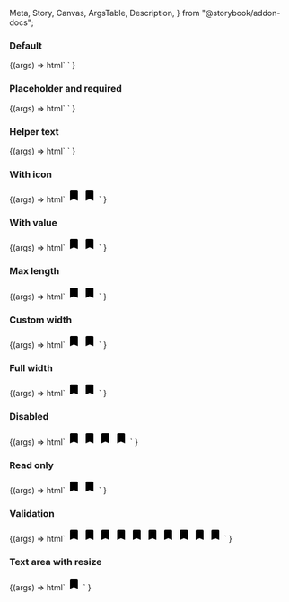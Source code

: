   Meta,
  Story,
  Canvas,
  ArgsTable,
  Description,
} from "@storybook/addon-docs";

<Meta title="Web Components/Text field" component="ic-text-field" />

<Description markdown={readme} />

### Default

<Canvas>
  <Story name="Default">
    {(args) =>
      html`<ic-text-field label="What is your favourite coffee?">
        </ic-text-field>
        <ic-text-field rows="6" label="What is your favourite coffee?">
        </ic-text-field> `
    }
  </Story>
</Canvas>

### Placeholder and required

<Canvas>
  <Story name="Placeholder and required">
    {(args) =>
      html`<ic-text-field
          label="What is your favourite coffee?"
          required
          placeholder="Placeholder"
        >
        </ic-text-field>
        <ic-text-field
          rows="6"
          label="What is your favourite coffee?"
          required
          placeholder="Placeholder"
        >
        </ic-text-field> `
    }
  </Story>
</Canvas>

### Helper text

<Canvas>
  <Story name="Helper text">
    {(args) =>
      html`<ic-text-field
          label="What is your favourite coffee?"
          required
          placeholder="Placeholder"
          helper-text="Such as Arabica, Robusta or Liberica"
        >
        </ic-text-field>
        <ic-text-field
          rows="6"
          label="What is your favourite coffee?"
          required
          placeholder="Placeholder"
          helper-text="Such as Arabica, Robusta or Liberica"
        >
        </ic-text-field> `
    }
  </Story>
</Canvas>

### With icon

<Canvas>
  <Story name="With icon">
    {(args) =>
      html`<ic-text-field
          label="What is your favourite coffee?"
          required
          placeholder="Placeholder"
          helper-text="Such as Arabica, Robusta or Liberica"
        >
          <svg
            slot="icon"
            xmlns="http://www.w3.org/2000/svg"
            height="24px"
            viewBox="0 0 24 24"
            width="24px"
            fill="#000000"
          >
            <path d="M0 0h24v24H0z" fill="none" />
            <path
              d="M17 3H7c-1.1 0-1.99.9-1.99 2L5 21l7-3 7 3V5c0-1.1-.9-2-2-2z"
            />
          </svg>
        </ic-text-field>
        <ic-text-field
          rows="6"
          label="What is your favourite coffee?"
          required
          placeholder="Placeholder"
          helper-text="Such as Arabica, Robusta or Liberica"
        >
          <svg
            slot="icon"
            xmlns="http://www.w3.org/2000/svg"
            height="24px"
            viewBox="0 0 24 24"
            width="24px"
            fill="#000000"
          >
            <path d="M0 0h24v24H0z" fill="none" />
            <path
              d="M17 3H7c-1.1 0-1.99.9-1.99 2L5 21l7-3 7 3V5c0-1.1-.9-2-2-2z"
            />
          </svg>
        </ic-text-field> `
    }
  </Story>
</Canvas>

### With value

<Canvas>
  <Story name="With value">
    {(args) =>
      html`<ic-text-field
          value="Arabica"
          label="What is your favourite coffee?"
          required
          placeholder="Placeholder"
          helper-text="Such as Arabica, Robusta or Liberica"
        >
          <svg
            slot="icon"
            xmlns="http://www.w3.org/2000/svg"
            height="24px"
            viewBox="0 0 24 24"
            width="24px"
            fill="#000000"
          >
            <path d="M0 0h24v24H0z" fill="none" />
            <path
              d="M17 3H7c-1.1 0-1.99.9-1.99 2L5 21l7-3 7 3V5c0-1.1-.9-2-2-2z"
            />
          </svg>
        </ic-text-field>
        <ic-text-field
          rows="6"
          value="Arabica"
          label="What is your favourite coffee?"
          required
          placeholder="Placeholder"
          helper-text="Such as Arabica, Robusta or Liberica"
        >
          <svg
            slot="icon"
            xmlns="http://www.w3.org/2000/svg"
            height="24px"
            viewBox="0 0 24 24"
            width="24px"
            fill="#000000"
          >
            <path d="M0 0h24v24H0z" fill="none" />
            <path
              d="M17 3H7c-1.1 0-1.99.9-1.99 2L5 21l7-3 7 3V5c0-1.1-.9-2-2-2z"
            />
          </svg>
        </ic-text-field> `
    }
  </Story>
</Canvas>

### Max length

<Canvas>
  <Story name="Max length">
    {(args) =>
      html`<ic-text-field
          max-length="25"
          value="Arabica"
          label="What is your favourite coffee?"
          required
          placeholder="Placeholder"
          helper-text="Such as Arabica, Robusta or Liberica"
        >
          <svg
            slot="icon"
            xmlns="http://www.w3.org/2000/svg"
            height="24px"
            viewBox="0 0 24 24"
            width="24px"
            fill="#000000"
          >
            <path d="M0 0h24v24H0z" fill="none" />
            <path
              d="M17 3H7c-1.1 0-1.99.9-1.99 2L5 21l7-3 7 3V5c0-1.1-.9-2-2-2z"
            />
          </svg>
        </ic-text-field>
        <ic-text-field
          rows="6"
          max-length="25"
          value="Arabica"
          label="What is your favourite coffee?"
          required
          placeholder="Placeholder"
          helper-text="Such as Arabica, Robusta or Liberica"
        >
          <svg
            slot="icon"
            xmlns="http://www.w3.org/2000/svg"
            height="24px"
            viewBox="0 0 24 24"
            width="24px"
            fill="#000000"
          >
            <path d="M0 0h24v24H0z" fill="none" />
            <path
              d="M17 3H7c-1.1 0-1.99.9-1.99 2L5 21l7-3 7 3V5c0-1.1-.9-2-2-2z"
            />
          </svg>
        </ic-text-field> `
    }
  </Story>
</Canvas>

### Custom width

<Canvas>
  <Story name="Custom width">
    {(args) =>
      html`<style>
          ic-text-field {
            --input-width: 400px;
          }
        </style>
        <ic-text-field
          value="Arabica"
          max-length="25"
          label="What is your favourite coffee?"
          small
          required="true"
          placeholder="Placeholder"
          helper-text="Such as Arabica, Robusta or Liberica"
        >
          <svg
            slot="icon"
            xmlns="http://www.w3.org/2000/svg"
            height="24px"
            viewBox="0 0 24 24"
            width="24px"
            fill="#000000"
          >
            <path d="M0 0h24v24H0z" fill="none" />
            <path
              d="M17 3H7c-1.1 0-1.99.9-1.99 2L5 21l7-3 7 3V5c0-1.1-.9-2-2-2z"
            />
          </svg>
        </ic-text-field>
        <ic-text-field
          rows="6"
          value="Arabica"
          max-length="25"
          resize
          label="What is your favourite coffee?"
          small
          required="true"
          placeholder="Placeholder"
          helper-text="Such as Arabica, Robusta or Liberica"
        >
          <svg
            slot="icon"
            xmlns="http://www.w3.org/2000/svg"
            height="24px"
            viewBox="0 0 24 24"
            width="24px"
            fill="#000000"
          >
            <path d="M0 0h24v24H0z" fill="none" />
            <path
              d="M17 3H7c-1.1 0-1.99.9-1.99 2L5 21l7-3 7 3V5c0-1.1-.9-2-2-2z"
            />
          </svg>
        </ic-text-field> `
    }
  </Story>
</Canvas>

### Full width

<Canvas>
  <Story name="Full width">
    {(args) =>
      html`
        <ic-text-field
          full-width="true"
          value="Arabica"
          max-length="25"
          label="What is your favourite coffee?"
          small
          required="true"
          placeholder="Placeholder"
          helper-text="Such as Arabica, Robusta or Liberica"
        >
          <svg
            slot="icon"
            xmlns="http://www.w3.org/2000/svg"
            height="24px"
            viewBox="0 0 24 24"
            width="24px"
            fill="#000000"
          >
            <path d="M0 0h24v24H0z" fill="none" />
            <path
              d="M17 3H7c-1.1 0-1.99.9-1.99 2L5 21l7-3 7 3V5c0-1.1-.9-2-2-2z"
            />
          </svg>
        </ic-text-field>
        <ic-text-field
          full-width="true"
          rows="6"
          value="Arabica"
          max-length="25"
          resize
          label="What is your favourite coffee?"
          small
          required="true"
          placeholder="Placeholder"
          helper-text="Such as Arabica, Robusta or Liberica"
        >
          <svg
            slot="icon"
            xmlns="http://www.w3.org/2000/svg"
            height="24px"
            viewBox="0 0 24 24"
            width="24px"
            fill="#000000"
          >
            <path d="M0 0h24v24H0z" fill="none" />
            <path
              d="M17 3H7c-1.1 0-1.99.9-1.99 2L5 21l7-3 7 3V5c0-1.1-.9-2-2-2z"
            />
          </svg>
        </ic-text-field>
      `
    }
  </Story>
</Canvas>

### Disabled

<Canvas>
  <Story name="Disabled">
    {(args) =>
      html`<ic-text-field
          value="Arabica"
          label="What is your favourite coffee?"
          disabled
          placeholder="Placeholder"
          helper-text="Such as Arabica, Robusta or Liberica"
        >
          <svg
            slot="icon"
            xmlns="http://www.w3.org/2000/svg"
            height="24px"
            viewBox="0 0 24 24"
            width="24px"
            fill="#000000"
          >
            <path d="M0 0h24v24H0z" fill="none" />
            <path
              d="M17 3H7c-1.1 0-1.99.9-1.99 2L5 21l7-3 7 3V5c0-1.1-.9-2-2-2z"
            />
          </svg>
        </ic-text-field>
        <ic-text-field
          value="Arabica"
          rows="6"
          label="What is your favourite coffee?"
          disabled
          placeholder="Placeholder"
          helper-text="Such as Arabica, Robusta or Liberica"
        >
          <svg
            slot="icon"
            xmlns="http://www.w3.org/2000/svg"
            height="24px"
            viewBox="0 0 24 24"
            width="24px"
            fill="#000000"
          >
            <path d="M0 0h24v24H0z" fill="none" />
            <path
              d="M17 3H7c-1.1 0-1.99.9-1.99 2L5 21l7-3 7 3V5c0-1.1-.9-2-2-2z"
            />
          </svg>
        </ic-text-field>
        <ic-text-field
          value="Arabica"
          max-length="25"
          label="What is your favourite coffee?"
          disabled
          placeholder="Placeholder"
          helper-text="Such as Arabica, Robusta or Liberica"
        >
          <svg
            slot="icon"
            xmlns="http://www.w3.org/2000/svg"
            height="24px"
            viewBox="0 0 24 24"
            width="24px"
            fill="#000000"
          >
            <path d="M0 0h24v24H0z" fill="none" />
            <path
              d="M17 3H7c-1.1 0-1.99.9-1.99 2L5 21l7-3 7 3V5c0-1.1-.9-2-2-2z"
            />
          </svg>
        </ic-text-field>
        <ic-text-field
          rows="6"
          value="Arabica"
          max-length="25"
          label="What is your favourite coffee?"
          disabled
          placeholder="Placeholder"
          helper-text="Such as Arabica, Robusta or Liberica"
        >
          <svg
            slot="icon"
            xmlns="http://www.w3.org/2000/svg"
            height="24px"
            viewBox="0 0 24 24"
            width="24px"
            fill="#000000"
          >
            <path d="M0 0h24v24H0z" fill="none" />
            <path
              d="M17 3H7c-1.1 0-1.99.9-1.99 2L5 21l7-3 7 3V5c0-1.1-.9-2-2-2z"
            />
          </svg>
        </ic-text-field> `
    }
  </Story>
</Canvas>

### Read only

<Canvas>
  <Story name="Read only">
    {(args) =>
      html`<ic-text-field
          value="Arabica"
          max-length="25"
          label="What is your favourite coffee?"
          readonly
          placeholder="Placeholder"
          helper-text="Such as Arabica, Robusta or Liberica"
        >
          <svg
            slot="icon"
            xmlns="http://www.w3.org/2000/svg"
            height="24px"
            viewBox="0 0 24 24"
            width="24px"
            fill="#000000"
          >
            <path d="M0 0h24v24H0z" fill="none" />
            <path
              d="M17 3H7c-1.1 0-1.99.9-1.99 2L5 21l7-3 7 3V5c0-1.1-.9-2-2-2z"
            />
          </svg>
        </ic-text-field>
        <ic-text-field
          rows="6"
          value="Arabica"
          max-length="25"
          label="What is your favourite coffee?"
          readonly
          placeholder="Placeholder"
          helper-text="Such as Arabica, Robusta or Liberica"
        >
          <svg
            slot="icon"
            xmlns="http://www.w3.org/2000/svg"
            height="24px"
            viewBox="0 0 24 24"
            width="24px"
            fill="#000000"
          >
            <path d="M0 0h24v24H0z" fill="none" />
            <path
              d="M17 3H7c-1.1 0-1.99.9-1.99 2L5 21l7-3 7 3V5c0-1.1-.9-2-2-2z"
            />
          </svg>
        </ic-text-field>
        <ic-text-field
          value="Arabica"
          max-length="25"
          label="What is your favourite coffee?"
          readonly
          placeholder="Placeholder"
          helper-text="Such as Arabica, Robusta or Liberica"
        >
        </ic-text-field>
        <ic-text-field
          rows="6"
          value="Arabica"
          max-length="25"
          label="What is your favourite coffee?"
          readonly
          placeholder="Placeholder"
          helper-text="Such as Arabica, Robusta or Liberica"
        >
        </ic-text-field> `
    }
  </Story>
</Canvas>

### Validation

<Canvas>
  <Story name="Validation">
    {(args) =>
      html`<ic-text-field
          validation-status="success"
          validation-text="Good choice!"
          value="Arabica"
          max-length="25"
          label="What is your favourite coffee?"
          required
          placeholder="Placeholder"
          helper-text="Such as Arabica, Robusta or Liberica"
        >
          <svg
            slot="icon"
            xmlns="http://www.w3.org/2000/svg"
            height="24px"
            viewBox="0 0 24 24"
            width="24px"
            fill="#000000"
          >
            <path d="M0 0h24v24H0z" fill="none" />
            <path
              d="M17 3H7c-1.1 0-1.99.9-1.99 2L5 21l7-3 7 3V5c0-1.1-.9-2-2-2z"
            />
          </svg>
        </ic-text-field>
        <ic-text-field
          rows="6"
          validation-status="success"
          validation-text="Good choice!"
          value="Arabica"
          max-length="25"
          label="What is your favourite coffee?"
          required
          placeholder="Placeholder"
          helper-text="Such as Arabica, Robusta, Liberica or something else to make this label long"
        >
          <svg
            slot="icon"
            xmlns="http://www.w3.org/2000/svg"
            height="24px"
            viewBox="0 0 24 24"
            width="24px"
            fill="#000000"
          >
            <path d="M0 0h24v24H0z" fill="none" />
            <path
              d="M17 3H7c-1.1 0-1.99.9-1.99 2L5 21l7-3 7 3V5c0-1.1-.9-2-2-2z"
            />
          </svg>
        </ic-text-field>
        <ic-text-field
          validation-status="success"
          validation-text="Good choice!"
          validation-inline="true"
          value="Arabica"
          max-length="25"
          label="What is your favourite coffee?"
          required
          placeholder="Placeholder"
          helper-text="Such as Arabica, Robusta or Liberica"
        >
          <svg
            slot="icon"
            xmlns="http://www.w3.org/2000/svg"
            height="24px"
            viewBox="0 0 24 24"
            width="24px"
            fill="#000000"
          >
            <path d="M0 0h24v24H0z" fill="none" />
            <path
              d="M17 3H7c-1.1 0-1.99.9-1.99 2L5 21l7-3 7 3V5c0-1.1-.9-2-2-2z"
            />
          </svg>
        </ic-text-field>
        <ic-text-field
          validation-status="success"
          validation-text="Good choice!"
          validation-inline="true"
          value="Arabica"
          max-length="25"
          label="What is your favourite coffee?"
          required
          small
          placeholder="Placeholder"
          helper-text="Such as Arabica, Robusta or Liberica"
        >
          <svg
            slot="icon"
            xmlns="http://www.w3.org/2000/svg"
            height="24px"
            viewBox="0 0 24 24"
            width="24px"
            fill="#000000"
          >
            <path d="M0 0h24v24H0z" fill="none" />
            <path
              d="M17 3H7c-1.1 0-1.99.9-1.99 2L5 21l7-3 7 3V5c0-1.1-.9-2-2-2z"
            />
          </svg>
        </ic-text-field>
        <ic-text-field
          validation-status="warning"
          validation-text="A very long warning message to test if wrapping works"
          value="Arabica"
          max-length="25"
          label="What is your favourite coffee?"
          required
          placeholder="Placeholder"
          helper-text="Such as Arabica, Robusta or Liberica"
        >
          <svg
            slot="icon"
            xmlns="http://www.w3.org/2000/svg"
            height="24px"
            viewBox="0 0 24 24"
            width="24px"
            fill="#000000"
          >
            <path d="M0 0h24v24H0z" fill="none" />
            <path
              d="M17 3H7c-1.1 0-1.99.9-1.99 2L5 21l7-3 7 3V5c0-1.1-.9-2-2-2z"
            />
          </svg>
        </ic-text-field>
        <ic-text-field
          rows="6"
          validation-status="warning"
          validation-text="A very long warning message to test if wrapping works"
          value="Arabica"
          max-length="25"
          label="What is your favourite coffee?"
          required
          placeholder="Placeholder"
          helper-text="Such as Arabica, Robusta or Liberica"
        >
          <svg
            slot="icon"
            xmlns="http://www.w3.org/2000/svg"
            height="24px"
            viewBox="0 0 24 24"
            width="24px"
            fill="#000000"
          >
            <path d="M0 0h24v24H0z" fill="none" />
            <path
              d="M17 3H7c-1.1 0-1.99.9-1.99 2L5 21l7-3 7 3V5c0-1.1-.9-2-2-2z"
            />
          </svg>
        </ic-text-field>
        <ic-text-field
          validation-status="error"
          validation-text="now it has really gone to (coffee) pot"
          value="Tea"
          max-length="25"
          label="What is your favourite coffee?"
          required
          placeholder="Placeholder"
          helper-text="Such as Arabica, Robusta or Liberica"
        >
          <svg
            slot="icon"
            xmlns="http://www.w3.org/2000/svg"
            height="24px"
            viewBox="0 0 24 24"
            width="24px"
            fill="#000000"
          >
            <path d="M0 0h24v24H0z" fill="none" />
            <path
              d="M17 3H7c-1.1 0-1.99.9-1.99 2L5 21l7-3 7 3V5c0-1.1-.9-2-2-2z"
            />
          </svg>
        </ic-text-field>
        <ic-text-field
          rows="6"
          validation-status="error"
          validation-text="now it has really gone to (coffee) pot"
          value="Tea"
          max-length="25"
          label="What is your favourite coffee?"
          required
          placeholder="Placeholder"
          helper-text="Such as Arabica, Robusta or Liberica"
        >
          <svg
            slot="icon"
            xmlns="http://www.w3.org/2000/svg"
            height="24px"
            viewBox="0 0 24 24"
            width="24px"
            fill="#000000"
          >
            <path d="M0 0h24v24H0z" fill="none" />
            <path
              d="M17 3H7c-1.1 0-1.99.9-1.99 2L5 21l7-3 7 3V5c0-1.1-.9-2-2-2z"
            />
          </svg>
        </ic-text-field>
        <ic-text-field
          validation-status="error"
          validation-text="now it has really gone to (coffee) pot"
          value="Tea with milk and 2 sugars"
          max-length="25"
          label="What is your favourite coffee?"
          required
          placeholder="Placeholder"
          helper-text="Such as Arabica, Robusta or Liberica"
        >
          <svg
            slot="icon"
            xmlns="http://www.w3.org/2000/svg"
            height="24px"
            viewBox="0 0 24 24"
            width="24px"
            fill="#000000"
          >
            <path d="M0 0h24v24H0z" fill="none" />
            <path
              d="M17 3H7c-1.1 0-1.99.9-1.99 2L5 21l7-3 7 3V5c0-1.1-.9-2-2-2z"
            />
          </svg>
        </ic-text-field>
        <ic-text-field
          rows="6"
          validation-status="error"
          validation-text="now it has really gone to (coffee) pot"
          value="Tea with milk and 2 sugars"
          max-length="25"
          label="What is your favourite coffee?"
          required
          placeholder="Placeholder"
          helper-text="Such as Arabica, Robusta or Liberica"
        >
          <svg
            slot="icon"
            xmlns="http://www.w3.org/2000/svg"
            height="24px"
            viewBox="0 0 24 24"
            width="24px"
            fill="#000000"
          >
            <path d="M0 0h24v24H0z" fill="none" />
            <path
              d="M17 3H7c-1.1 0-1.99.9-1.99 2L5 21l7-3 7 3V5c0-1.1-.9-2-2-2z"
            />
          </svg>
        </ic-text-field> `
    }
  </Story>
</Canvas>

### Text area with resize

<Canvas>
  <Story name="Text area with resize">
    {(args) =>
      html`<ic-text-field
        rows="6"
        value="Arabica"
        max-length="25"
        resize
        label="What is your favourite coffee?"
        small
        required="true"
        placeholder="Placeholder"
        helper-text="Such as Arabica, Robusta or Liberica"
      >
        <svg
          slot="icon"
          xmlns="http://www.w3.org/2000/svg"
          height="24px"
          viewBox="0 0 24 24"
          width="24px"
          fill="#000000"
        >
          <path d="M0 0h24v24H0z" fill="none" />
          <path
            d="M17 3H7c-1.1 0-1.99.9-1.99 2L5 21l7-3 7 3V5c0-1.1-.9-2-2-2z"
          />
        </svg>
      </ic-text-field> `
    }
  </Story>
</Canvas>
